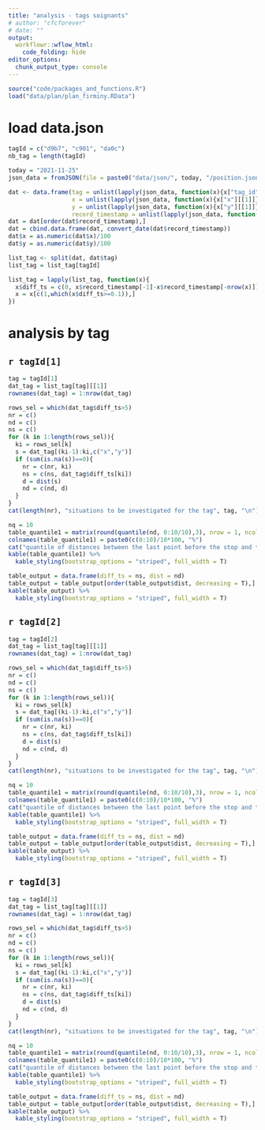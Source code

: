 ```yaml
---
title: "analysis - tags soignants"
# author: "cfcforever"
# date: ""
output: 
  workflowr::wflow_html:
    code_folding: hide
editor_options:
  chunk_output_type: console
---
```


```r
source("code/packages_and_functions.R")
load("data/plan/plan_firminy.RData")
```


# load data.json
```r
tagId = c("d9b7", "c901", "da0c")
nb_tag = length(tagId)

today = "2021-11-25"
json_data = fromJSON(file = paste0("data/json/", today, "/position.json"))

dat <- data.frame(tag = unlist(lapply(json_data, function(x){x["tag_id"][[1]]})),
                  x = unlist(lapply(json_data, function(x){x["x"][[1]]})),
                  y = unlist(lapply(json_data, function(x){x["y"][[1]]})),
                  record_timestamp = unlist(lapply(json_data, function(x){x["record_timestamp"][[1]]})))
dat = dat[order(dat$record_timestamp),]
dat = cbind.data.frame(dat, convert_date(dat$record_timestamp))
dat$x = as.numeric(dat$x)/100
dat$y = as.numeric(dat$y)/100

list_tag <- split(dat, dat$tag)
list_tag = list_tag[tagId]

list_tag = lapply(list_tag, function(x){
  x$diff_ts = c(0, x$record_timestamp[-1]-x$record_timestamp[-nrow(x)])
  x = x[c(1,which(x$diff_ts>=0.1)),]
})
```


# analysis by tag{.tabset .tabset-pills}
## `r tagId[1]` {.tabset .tabset-pills}
```r
tag = tagId[1]
dat_tag = list_tag[tag][[1]]
rownames(dat_tag) = 1:nrow(dat_tag)

rows_sel = which(dat_tag$diff_ts>5)
nr = c()
nd = c()
ns = c()
for (k in 1:length(rows_sel)){
  ki = rows_sel[k]
  s = dat_tag[(ki-1):ki,c("x","y")]
  if (sum(is.na(s))==0){
    nr = c(nr, ki)
    ns = c(ns, dat_tag$diff_ts[ki])
    d = dist(s)
    nd = c(nd, d)
  }
}
cat(length(nr), "situations to be investigated for the tag", tag, "\n")

nq = 10
table_quantile1 = matrix(round(quantile(nd, 0:10/10),3), nrow = 1, ncol = nq+1)
colnames(table_quantile1) = paste0(c(0:10)/10*100, "%")
cat("quantile of distances between the last point before the stop and the first point after the stop", "\n")
kable(table_quantile1) %>%
  kable_styling(bootstrap_options = "striped", full_width = T)

table_output = data.frame(diff_ts = ns, dist = nd)
table_output = table_output[order(table_output$dist, decreasing = T),]
kable(table_output) %>%
  kable_styling(bootstrap_options = "striped", full_width = T)
```


## `r tagId[2]` {.tabset .tabset-pills}
```r
tag = tagId[2]
dat_tag = list_tag[tag][[1]]
rownames(dat_tag) = 1:nrow(dat_tag)

rows_sel = which(dat_tag$diff_ts>5)
nr = c()
nd = c()
ns = c()
for (k in 1:length(rows_sel)){
  ki = rows_sel[k]
  s = dat_tag[(ki-1):ki,c("x","y")]
  if (sum(is.na(s))==0){
    nr = c(nr, ki)
    ns = c(ns, dat_tag$diff_ts[ki])
    d = dist(s)
    nd = c(nd, d)
  }
}
cat(length(nr), "situations to be investigated for the tag", tag, "\n")

nq = 10
table_quantile1 = matrix(round(quantile(nd, 0:10/10),3), nrow = 1, ncol = nq+1)
colnames(table_quantile1) = paste0(c(0:10)/10*100, "%")
cat("quantile of distances between the last point before the stop and the first point after the stop", "\n")
kable(table_quantile1) %>%
  kable_styling(bootstrap_options = "striped", full_width = T)

table_output = data.frame(diff_ts = ns, dist = nd)
table_output = table_output[order(table_output$dist, decreasing = T),]
kable(table_output) %>%
  kable_styling(bootstrap_options = "striped", full_width = T)
```


## `r tagId[3]` {.tabset .tabset-pills}
```r
tag = tagId[3]
dat_tag = list_tag[tag][[1]]
rownames(dat_tag) = 1:nrow(dat_tag)

rows_sel = which(dat_tag$diff_ts>5)
nr = c()
nd = c()
ns = c()
for (k in 1:length(rows_sel)){
  ki = rows_sel[k]
  s = dat_tag[(ki-1):ki,c("x","y")]
  if (sum(is.na(s))==0){
    nr = c(nr, ki)
    ns = c(ns, dat_tag$diff_ts[ki])
    d = dist(s)
    nd = c(nd, d)
  }
}
cat(length(nr), "situations to be investigated for the tag", tag, "\n")

nq = 10
table_quantile1 = matrix(round(quantile(nd, 0:10/10),3), nrow = 1, ncol = nq+1)
colnames(table_quantile1) = paste0(c(0:10)/10*100, "%")
cat("quantile of distances between the last point before the stop and the first point after the stop", "\n")
kable(table_quantile1) %>%
  kable_styling(bootstrap_options = "striped", full_width = T)

table_output = data.frame(diff_ts = ns, dist = nd)
table_output = table_output[order(table_output$dist, decreasing = T),]
kable(table_output) %>%
  kable_styling(bootstrap_options = "striped", full_width = T)
```
